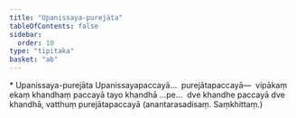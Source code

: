 ```yaml
---
title: "Upanissaya-purejāta"
tableOfContents: false
sidebar:
  order: 10
type: "tipitaka"
basket: "ab"
---
```



<DynamicBreadcrumb />

<Paragraph type="center">
* Upanissaya-purejāta
</Paragraph>

<Division number="69">

<Paragraph number="2213">
Upanissayapaccayā…  purejātapaccayā—  vipākaṃ ekaṃ khandhaṃ paccayā tayo khandhā …pe…  dve khandhe paccayā dve khandhā, vatthuṃ purejātapaccayā (anantarasadisaṃ. Saṃkhittaṃ.)
</Paragraph>
</Division>